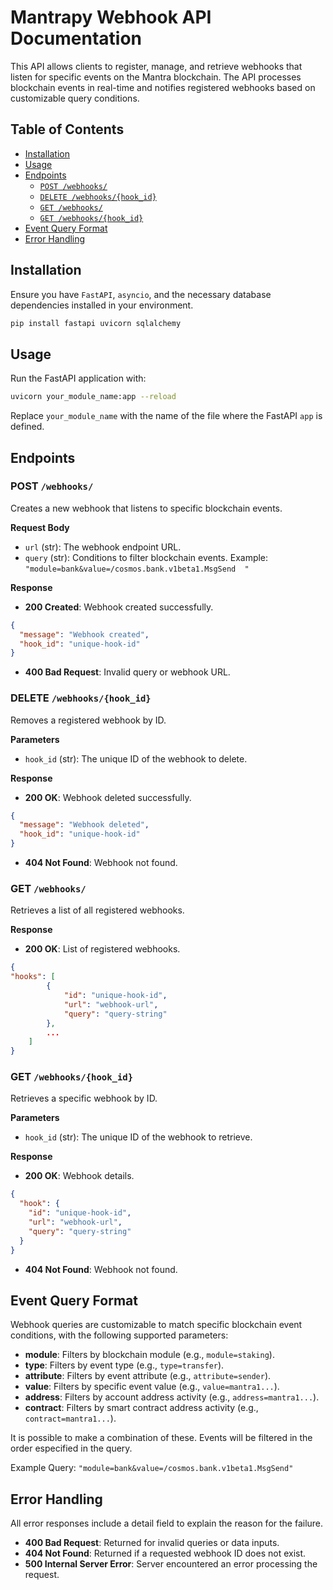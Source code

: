 # Mantrapy Webhook API Documentation

This API allows clients to register, manage, and retrieve webhooks that listen for specific events on the Mantra blockchain. The API processes blockchain events in real-time and notifies registered webhooks based on customizable query conditions.

## Table of Contents

- [Installation](#installation)
- [Usage](#usage)
- [Endpoints](#endpoints)
  - [`POST /webhooks/`](#post-webhooks)
  - [`DELETE /webhooks/{hook_id}`](#delete-webhooksid)
  - [`GET /webhooks/`](#get-webhooks)
  - [`GET /webhooks/{hook_id}`](#get-webhooksid)
- [Event Query Format](#event-query-format)
- [Error Handling](#error-handling)

## Installation

Ensure you have `FastAPI`, `asyncio`, and the necessary database dependencies installed in your environment.

```bash
pip install fastapi uvicorn sqlalchemy
```

## Usage

Run the FastAPI application with:

```bash
uvicorn your_module_name:app --reload
```

Replace `your_module_name` with the name of the file where the FastAPI `app` is defined.

## Endpoints

### POST `/webhooks/`

Creates a new webhook that listens to specific blockchain events.

**Request Body**

- `url` (str): The webhook endpoint URL.
- `query` (str): Conditions to filter blockchain events. Example: `"module=bank&value=/cosmos.bank.v1beta1.MsgSend  "`

**Response**

- **200 Created**: Webhook created successfully.

```json
{
  "message": "Webhook created",
  "hook_id": "unique-hook-id"
}
```

- **400 Bad Request**: Invalid query or webhook URL.

### DELETE `/webhooks/{hook_id}`

Removes a registered webhook by ID.

**Parameters**

- `hook_id` (str): The unique ID of the webhook to delete.

**Response**

- **200 OK**: Webhook deleted successfully.

```json
{
  "message": "Webhook deleted",
  "hook_id": "unique-hook-id"
}
```

- **404 Not Found**: Webhook not found.

### GET `/webhooks/`

Retrieves a list of all registered webhooks.

**Response**

- **200 OK**: List of registered webhooks.

```json
{
"hooks": [
        {
            "id": "unique-hook-id",
            "url": "webhook-url",
            "query": "query-string"
        },
        ...
    ]
}
```

### GET `/webhooks/{hook_id}`

Retrieves a specific webhook by ID.

**Parameters**

- `hook_id` (str): The unique ID of the webhook to retrieve.

**Response**

- **200 OK**: Webhook details.

```json
{
  "hook": {
    "id": "unique-hook-id",
    "url": "webhook-url",
    "query": "query-string"
  }
}
```

- **404 Not Found**: Webhook not found.

## Event Query Format

Webhook queries are customizable to match specific blockchain event conditions, with the following supported parameters:

- **module**: Filters by blockchain module (e.g., `module=staking`).
- **type**: Filters by event type (e.g., `type=transfer`).
- **attribute**: Filters by event attribute (e.g., `attribute=sender`).
- **value**: Filters by specific event value (e.g., `value=mantra1...`).
- **address**: Filters by account address activity (e.g., `address=mantra1...`).
- **contract**: Filters by smart contract address activity (e.g., `contract=mantra1...`).

It is possible to make a combination of these. Events will be filtered in the order especified in the query.

Example Query: `"module=bank&value=/cosmos.bank.v1beta1.MsgSend"`

## Error Handling

All error responses include a detail field to explain the reason for the failure.

- **400 Bad Request**: Returned for invalid queries or data inputs.
- **404 Not Found**: Returned if a requested webhook ID does not exist.
- **500 Internal Server Error**: Server encountered an error processing the request.
